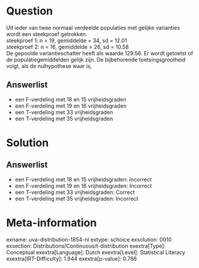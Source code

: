 Question
========

Uit ieder van twee normaal verdeelde populaties met gelijke varianties
wordt een steekproef getrokken.\
steekproef 1: n = 19, gemiddelde = 34, sd = 12.01\
steekproef 2: n = 16, gemiddelde = 26, sd = 10.58\
De gepoolde variantieschatter heeft als waarde 129.56. Er wordt getoetst
of de populatiegemiddelden gelijk zijn. De bijbehorende
toetsingsgrootheid volgt, als de nulhypothese waar is,

Answerlist
----------

* een F-verdeling met 18 en 15 vrijheidsgraden
* een F-verdeling met 19 en 16 vrijheidsgraden
* een T-verdeling met 33 vrijheidsgraden
* een T-verdeling met 35 vrijheidsgraden

Solution
========

Answerlist
----------

* een F-verdeling met 18 en 15 vrijheidsgraden: Incorrect
* een F-verdeling met 19 en 16 vrijheidsgraden: Incorrect
* een T-verdeling met 33 vrijheidsgraden: Correct
* een T-verdeling met 35 vrijheidsgraden: Incorrect

Meta-information
================
exname: uva-distribution-1854-nl
extype: schoice
exsolution: 0010
exsection: Distributions/Continuous/t-distribution
exextra[Type]: Conceptual
exextra[Language]: Dutch
exextra[Level]: Statistical Literacy
exextra[IRT-Difficulty]: 1.944
exextra[p-value]: 0.786
